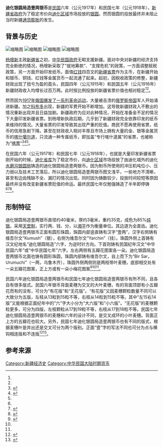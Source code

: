 {{Infobox Cash
|  國家         = [[中华民国大陆时期|中华民国]]
|  面額         = 迪化银圆局造壹两银币
|  單位         = [[湘平|湘平]][[两|两]]
|  重量         = 35
|  直徑         = 40
|  厚度         = 3
|  邊緣         = 全直齿
|  原材料       = 85%[[银|纯银]]
|  年份         = [[民国纪年|民国]]六年（公元1917年）和民国七年（公元1918年）
|  正面1        = 
|  正面1圖案     = 
|  正面1日期     = 
|  背面1        = 
|  背面1圖案     = 
|  背面1日期     =  
|}}
'''迪化银圆局造壹两银币'''是[[民国纪年|民国]]六年（公元1917年）和民国七年（公元1918年），[[新疆省_(中华民国)|新疆省政府]]为了稳定市价向[[迪化市|迪化区域]]市场投放的[[银圆|银圆]]。然而银圆的投放最终并未阻止当时新疆[[通货膨胀|通货膨胀]]的发生。

== 背景与历史 ==
[[File:民国六年迪化银圆局造壹两银币有花版左13粒.jpg|缩略图]]
[[File:民国六年迪化银圆局造壹两银币有花版左15粒.jpg|缩略图]]
[[File:民国六年迪化银圆局造壹两银币无花版.jpg|缩略图]]
[[File:民国七年迪化银圆局造壹两银币.jpg|缩略图]]

[[杨增新|杨增新]]主政[[新疆省_(中华民国)|新疆省]]之初，[[中华民国|中华民国政府]]无暇支援新疆。面对中央对新疆的经济支持完全断绝的情况，杨增新采取了“就地筹款”、“支撑危机”的政策，一方面调整赋税政策，另一方面开始印发纸币。面值[[新疆红钱|红钱]]四百文的[[新疆省票|新疆省票]]作为主币，在新疆开始和银币、铜钱、红钱等金属货币一起流通了起来。起初，因税收政策的修整，新疆财政出现了扭亏为盈的苗头，民国四年（公元1915年）和民国五年（公元1916年）新疆财政收入均增长过百万两。此时按比例投放的新疆省票价值也相对稳定<ref name="货币研究"/><ref name="经济"/>。

然而因为[[1917年俄国革命|1917年俄国爆发了一系列革命运动]]，大量被击溃的[[俄罗斯帝国|俄罗斯帝国]]军人开始涌进新疆。加之[[科布多|科布多]]出现{{link-mn|战事|Гурван замын байлдаан}}，新疆的军费开始不断增加。这导致新疆财政入不敷出的情况重新出现并且日益加剧。新疆政府为应对此种情况，开始在准备金不足的情况下大量印发新疆省票。到杨增新执政后期，几乎到了新疆财政完全依靠印发的纸币来维持的情况。大量省票的印发导致其出现严重的贬值。商民不愿再使用省票，纸币的信用急剧下降。甚至在财政收入相对丰厚且市场上拥有大量的金、银等金属货币的[[喀什噶尔道|喀什噶尔道]]，只流通一种专属纸币，即加盖“专行喀什道属”的省票，也被称为“[[喀票|喀票]]”<ref name="货币研究">{{cite book |author1=黄志刚 |title=丝绸之路货币研究 |date=2010 |publisher=新疆人民出版社 |isbn=9787228141180 |pages=261-262, 277}}</ref><ref>{{cite book |editor=《新疆钱币》图册编辑委员会 |title=新疆钱币 |date=1991 |publisher=新疆摄影艺术出版社；香港文化教育出版社 |isbn=9787805470375 |pages=130-134}}</ref><ref name="经济"/>。

在民国六年（公元1917年）和民国七年（公元1918年），也就是大量印发新疆省票刚开始的时候，[[迪化省库|迪化省库]]为了稳定市价，向[[迪化市|迪化区域]]市场投放了由迪化城外的迪化[[水磨沟银圆局|水磨沟银圆局]]铸造的迪化银圆局造壹两银币。因为制币所使用的冲压机吨位小、压力弱以及技术工艺落后，所以迪化银圆局造壹两银币图文浅平，一些地方不清晰，甚至有边齿残缺不全、漏打的情况出现。同时因为铸数较少，投放时间较短等原因最终并没有改变新疆省票贬值的命运。最终民国七年仅勉强铸造了半年即停铸<ref name="货币研究"/><ref name="周">{{cite journal |author1=周金科 |title=新疆迪化“壹两”银币 |journal=收藏 |date=2010 |volume=215 |issue=11 |page=123}}</ref><ref name="经济">{{cite journal |author1=周伟洲 |title=试论杨增新、金树仁主政时期新疆的社会经济 |journal=西北民族论丛 |date=2008 |issue=06 |pages=277-296}}</ref>。

== 形制特征 ==
迪化银圆局造壹两银币直径约40毫米，厚约3毫米，重约35克，成色为85%[[银|纯银]]。采用[[天罡制|天罡制]]，实行两、钱、分，以[[平色|湘平]]作为衡量单位。其边道为全直齿。迪化银圆局造壹两银币正面有圆形珠圆，珠圆内部竖直铸有汉字“壹两”，汉字右侧铸有维吾尔文“Kumush”（银），右侧为维吾尔文“Yarchin”（钱）。珠圆外侧上首铸有汉文纪地名“迪化银圆局造”六字，为逆时针方向。下首则铸有民国纪年汉文“中华民国六年”或“中华民国七年”六字。左右两侧有五瓣花图案各一朵。迪化银圆局造壹两银币北面也铸有圆形珠圆，珠圆内部铸有维吾尔文，自上而下为“Bir Sar，Urumuchi”（一两，乌鲁木齐），珠圆外侧两侧则是两枝带叶麦穗，底部相交处有一朵五瓣花图案，正上方或有一朵小梅花图案<ref name="二百年">{{cite book |author1=董庆煊 |author2=穆渊 |title=新疆近二百年的货币与金融 |date=1999 |publisher=新疆大学出版社 |isbn=7-5631-1120-4 |pages=92}}</ref><ref name="货币研究"/><ref name="周"/>。

民国六年迪化银圆局造壹两银币和民国七年迪化银圆局造壹两银币有所不同，且各自有很多版式。民国六年银币背面麦穗为交叉的大叶麦穗，有的背面顶部有小五瓣花而有的没有，可分为“有花版”和“无花版”。“有花版”又因麦穗颗粒数量不同可以大致分为五版，左枝从13粒到15粒不等，右枝从14粒到15粒不等。其中“左15右14版”又能根据正面纪年中的“六”字大小分为“大六版”和“小六版”。“无花版”的麦穗颗粒更多，可分为四版，左枝颗粒从17到19粒不等，右枝从17到18粒不等。民国七年迪化银圆局造壹两银币的麦穗和六年的设计不同，是交叉成环的小叶麦穗。背面正上方的五瓣花也较大。另外，民国七年迪化银圆局造壹两银币也有不同的版式，根据麦穗叶是并出还是交叉可分为两个版别。正面“壹”字的写法不同也可分为点与横钩相连版和不连版<ref>{{cite journal |author1=周传芳 |author2=周国卿 |title=民国迪化造壹两银币版别 |journal=新疆钱币 |date=2004 |issue=04 |pages=56-57，61}}</ref><ref>{{cite journal |author1=周传芳 |author2=周国卿 |title=民国迪化壹两银币版别简议 |journal=安徽钱币 |date=2005 |issue=02 |pages=30, 34}}</ref>。

== 参考来源 ==
{{reflist}}

{{中華民國貨幣}}
[[Category:新疆经济史|Category:新疆经济史]]
[[Category:中华民国大陆时期货币|Category:中华民国大陆时期货币]]
